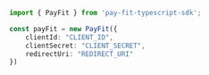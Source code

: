 ```typescript index.ts
import { PayFit } from 'pay-fit-typescript-sdk';

const payFit = new PayFit({
    clientId: "CLIENT_ID",
    clientSecret: "CLIENT_SECRET",
    redirectUri: "REDIRECT_URI"
})
```